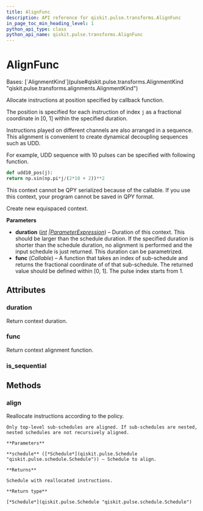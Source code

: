 ```yaml
---
title: AlignFunc
description: API reference for qiskit.pulse.transforms.AlignFunc
in_page_toc_min_heading_level: 1
python_api_type: class
python_api_name: qiskit.pulse.transforms.AlignFunc
---
```


# AlignFunc

<Class id="qiskit.pulse.transforms.AlignFunc" isDedicatedPage={true} github="https://github.com/Qiskit/qiskit/tree/main/qiskit/pulse/transforms/alignments.py#L328-L406" signature="qiskit.pulse.transforms.AlignFunc(duration, func)" modifiers="class">
  Bases: [`AlignmentKind`](pulse#qiskit.pulse.transforms.AlignmentKind "qiskit.pulse.transforms.alignments.AlignmentKind")

  Allocate instructions at position specified by callback function.

  The position is specified for each instruction of index `j` as a fractional coordinate in \[0, 1] within the specified duration.

  Instructions played on different channels are also arranged in a sequence. This alignment is convenient to create dynamical decoupling sequences such as UDD.

  For example, UDD sequence with 10 pulses can be specified with following function.

  ```python
  def udd10_pos(j):
  return np.sin(np.pi*j/(2*10 + 2))**2
  ```

  <Admonition title="Note" type="note">
    This context cannot be QPY serialized because of the callable. If you use this context, your program cannot be saved in QPY format.
  </Admonition>

  Create new equispaced context.

  **Parameters**

  *   **duration** ([*int*](https://docs.python.org/3/library/functions.html#int "(in Python v3.12)")  *|*[*ParameterExpression*](qiskit.circuit.ParameterExpression "qiskit.circuit.ParameterExpression")) – Duration of this context. This should be larger than the schedule duration. If the specified duration is shorter than the schedule duration, no alignment is performed and the input schedule is just returned. This duration can be parametrized.
  *   **func** (*Callable*) – A function that takes an index of sub-schedule and returns the fractional coordinate of of that sub-schedule. The returned value should be defined within \[0, 1]. The pulse index starts from 1.

  ## Attributes

  ### duration

  <Attribute id="qiskit.pulse.transforms.AlignFunc.duration">
    Return context duration.
  </Attribute>

  ### func

  <Attribute id="qiskit.pulse.transforms.AlignFunc.func">
    Return context alignment function.
  </Attribute>

  ### is\_sequential

  <Attribute id="qiskit.pulse.transforms.AlignFunc.is_sequential" />

  ## Methods

  ### align

  <Function id="qiskit.pulse.transforms.AlignFunc.align" github="https://github.com/Qiskit/qiskit/tree/main/qiskit/pulse/transforms/alignments.py#L379-L406" signature="align(schedule)">
    Reallocate instructions according to the policy.

    Only top-level sub-schedules are aligned. If sub-schedules are nested, nested schedules are not recursively aligned.

    **Parameters**

    **schedule** ([*Schedule*](qiskit.pulse.Schedule "qiskit.pulse.schedule.Schedule")) – Schedule to align.

    **Returns**

    Schedule with reallocated instructions.

    **Return type**

    [*Schedule*](qiskit.pulse.Schedule "qiskit.pulse.schedule.Schedule")
  </Function>
</Class>

